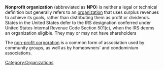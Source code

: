 '''Nonprofit organization''' (abbreviated as '''NPO''') is neither a legal or technical definition but generally refers to an [[organization]] that uses surplus revenues to achieve its goals, rather than distributing them as profit or dividends.  States in the United States defer to the IRS designation conferred under United States Internal Revenue Code Section 501(c), when the IRS deems an organization eligible.  They may or may not have shareholders

The [[non-profit corporation]] is a common form of association used by community groups, as well as by homeowners' and condominium associations.


{{stub}}

[[Category:Organizations]]
